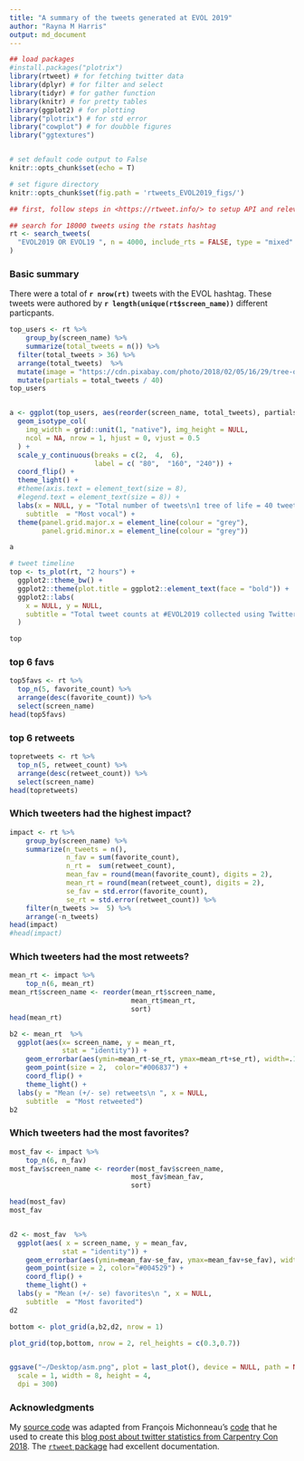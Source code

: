 ```yaml
---
title: "A summary of the tweets generated at EVOL 2019"
author: "Rayna M Harris"
output: md_document
---
```


```r
## load packages
#install.packages("plotrix")
library(rtweet) # for fetching twitter data
library(dplyr) # for filter and select
library(tidyr) # for gather function
library(knitr) # for pretty tables
library(ggplot2) # for plotting
library("plotrix") # for std error
library("cowplot") # for doubble figures
library("ggtextures") 


# set default code output to False
knitr::opts_chunk$set(echo = T)

# set figure directory
knitr::opts_chunk$set(fig.path = 'rtweets_EVOL2019_figs/')

```


```r
## first, follow steps in <https://rtweet.info/> to setup API and relevant tokens

## search for 18000 tweets using the rstats hashtag
rt <- search_tweets(
  "EVOL2019 OR EVOL19 ", n = 4000, include_rts = FALSE, type = "mixed"
)
```


### Basic summary

There were a total of **`r nrow(rt)`** tweets with the EVOL hashtag. These tweets were authored by **`r length(unique(rt$screen_name))`** different particpants. 

```r
top_users <- rt %>%
    group_by(screen_name) %>%
    summarize(total_tweets = n()) %>%
  filter(total_tweets > 36) %>%
  arrange(total_tweets)  %>% 
  mutate(image = "https://cdn.pixabay.com/photo/2018/02/05/16/29/tree-of-life-3132592_960_720.png")  %>% 
  mutate(partials = total_tweets / 40)
top_users


a <- ggplot(top_users, aes(reorder(screen_name, total_tweets), partials, image = image)) +
  geom_isotype_col(
    img_width = grid::unit(1, "native"), img_height = NULL,
    ncol = NA, nrow = 1, hjust = 0, vjust = 0.5
  ) +
  scale_y_continuous(breaks = c(2,  4,  6),
                     label = c( "80",  "160", "240")) +
  coord_flip() +
  theme_light() +
  #theme(axis.text = element_text(size = 8),
  #legend.text = element_text(size = 8)) + 
  labs(x = NULL, y = "Total number of tweets\n1 tree of life = 40 tweets",
    subtitle  = "Most vocal") + 
  theme(panel.grid.major.x = element_line(colour = "grey"),
        panel.grid.minor.x = element_line(colour = "grey"))

a
```

```r
# tweet timeline
top <- ts_plot(rt, "2 hours") +
  ggplot2::theme_bw() +
  ggplot2::theme(plot.title = ggplot2::element_text(face = "bold")) +
  ggplot2::labs(
    x = NULL, y = NULL,
    subtitle = "Total tweet counts at #EVOL2019 collected using Twitter's REST API via rtweet"
  )

top

```

###  top 6 favs

```r
top5favs <- rt %>%
  top_n(5, favorite_count) %>%
  arrange(desc(favorite_count)) %>%
  select(screen_name)
head(top5favs)
```

###  top 6 retweets

```r
topretweets <- rt %>%
  top_n(5, retweet_count) %>%
  arrange(desc(retweet_count)) %>%
  select(screen_name)
head(topretweets)
```

### Which tweeters had the highest impact?

```r
impact <- rt %>%
    group_by(screen_name) %>%
    summarize(n_tweets = n(),
              n_fav = sum(favorite_count),
              n_rt =  sum(retweet_count),
              mean_fav = round(mean(favorite_count), digits = 2),
              mean_rt = round(mean(retweet_count), digits = 2),
              se_fav = std.error(favorite_count),
              se_rt = std.error(retweet_count)) %>%
    filter(n_tweets >=  5) %>%
    arrange(-n_tweets)
head(impact)
#head(impact)
```

### Which tweeters had the most retweets?

```r

mean_rt <- impact %>%
    top_n(6, mean_rt)
mean_rt$screen_name <- reorder(mean_rt$screen_name,
                              mean_rt$mean_rt,
                              sort)
head(mean_rt)

b2 <- mean_rt  %>% 
  ggplot(aes(x= screen_name, y = mean_rt, 
             stat = "identity")) + 
    geom_errorbar(aes(ymin=mean_rt-se_rt, ymax=mean_rt+se_rt), width=.1, color="#006837") +
    geom_point(size = 2,  color="#006837") +
    coord_flip() + 
    theme_light() +
  labs(y = "Mean (+/- se) retweets\n ", x = NULL,
    subtitle  = "Most retweeted") 
b2
```

### Which tweeters had the most favorites?

```r
most_fav <- impact %>%
    top_n(6, n_fav)
most_fav$screen_name <- reorder(most_fav$screen_name,
                              most_fav$mean_fav,
                              sort)

head(most_fav)
most_fav


d2 <- most_fav  %>% 
  ggplot(aes( x = screen_name, y = mean_fav, 
             stat = "identity")) + 
    geom_errorbar(aes(ymin=mean_fav-se_fav, ymax=mean_fav+se_fav), width=.1, color="#004529") +
    geom_point(size = 2, color="#004529") +
    coord_flip() + 
    theme_light() +
  labs(y = "Mean (+/- se) favorites\n ", x = NULL,
    subtitle  = "Most favorited")
d2
```

```r

bottom <- plot_grid(a,b2,d2, nrow = 1)

plot_grid(top,bottom, nrow = 2, rel_heights = c(0.3,0.7))


ggsave("~/Desktop/asm.png", plot = last_plot(), device = NULL, path = NULL,
  scale = 1, width = 8, height = 4,
  dpi = 300)


```




### Acknowledgments

My [source code](https://github.com/raynamharris/cefp2019/blob/master/dataviz/rtweets_EVOL2019.Rmd) was adapted from François Michonneau's [code](https://github.com/fmichonneau/2018-carpentrycon-tweets/blob/master/index.Rmd) that he used to create this [blog post about twitter statistics from Carpentry Con 2018](https://carpentries.org/2018/06/carpentrycon-tweets). The [`rtweet` package](https://rtweet.info/) had excellent documentation.